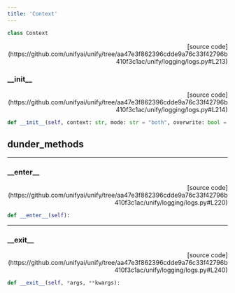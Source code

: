 ```yaml
---
title: 'Context'
---
```


```python
class Context
```

<p align="right">[source code](https://github.com/unifyai/unify/tree/aa47e3f862396cdde9a76c33f42796b410f3c1ac/unify/logging/logs.py#L213)</p>



### \_\_init\_\_

<p align="right">[source code](https://github.com/unifyai/unify/tree/aa47e3f862396cdde9a76c33f42796b410f3c1ac/unify/logging/logs.py#L214)</p>

```python
def __init__(self, context: str, mode: str = "both", overwrite: bool = False):
```



## dunder_methods

---

### \_\_enter\_\_

<p align="right">[source code](https://github.com/unifyai/unify/tree/aa47e3f862396cdde9a76c33f42796b410f3c1ac/unify/logging/logs.py#L220)</p>

```python
def __enter__(self):
```



---

### \_\_exit\_\_

<p align="right">[source code](https://github.com/unifyai/unify/tree/aa47e3f862396cdde9a76c33f42796b410f3c1ac/unify/logging/logs.py#L240)</p>

```python
def __exit__(self, *args, **kwargs):
```


